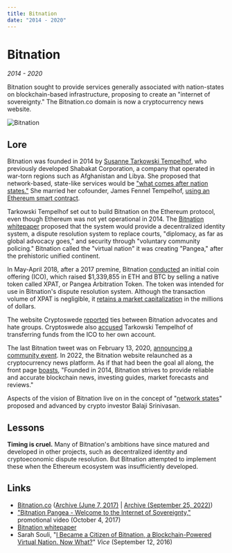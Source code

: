 ```yaml
---
title: Bitnation
date: "2014 - 2020"
---
```


# Bitnation

*2014 - 2020*

Bitnation sought to provide services generally associated with nation-states on blockchain-based infrastructure, proposing to create an "internet of sovereignty." The Bitnation.co domain is now a cryptocurrency news website.

![Bitnation](/Bitnation.jpg)

## Lore

Bitnation was founded in 2014 by [Susanne Tarkowski Tempelhof](https://fr.linkedin.com/in/susannetarkowski), who previously developed Shabakat Corporation, a company that operated in war-torn regions such as Afghanistan and Libya. She proposed that network-based, state-like services would be ["what comes after nation states."](https://www.youtube.com/watch?v=CKkLd1DFk9I) She married her cofounder, James Fennel Tempelhof, [using an Ethereum smart contract](https://www.cryptoswede.com/bitnation-xpat-cryptocurrency/).

Tarkowski Tempelhof set out to build Bitnation on the Ethereum protocol, even though Ethereum was not yet operational in 2014. The [Bitnation whitepaper](https://github.com/Bit-Nation/BITNATION-Constitution/blob/master/Bitnation%20Whitepaper%202014.pdf) proposed that the system would provide a decentralized identity system, a dispute resolution system to replace courts, "diplomacy, as far as global advocacy goes," and security through "voluntary community policing." Bitnation called the "virtual nation" it was creating "Pangea," after the prehistoric unified continent.

In May-April 2018, after a 2017 premine, Bitnation [conducted](https://icomarks.com/ico/bitnation) an initial coin offering (ICO), which raised $1,339,855 in ETH and BTC by selling a native token called XPAT, or Pangea Arbitration Token. The token was intended for use in Bitnation's dispute resolution system. Although the transaction volume of XPAT is negligible, it [retains a market capitalization](https://nomics.com/assets/xpat-pangea-arbitration-token-bitnation) in the millions of dollars.

The website Cryptoswede [reported](https://www.cryptoswede.com/bitnation-xpat-cryptocurrency/) ties between Bitnation advocates and hate groups. Cryptoswede also [accused](https://www.cryptoswede.com/bitnation-xpat-upadate/) Tarkowski Tempelhof of transferring funds from the ICO to her own account.

The last Bitnation tweet was on February 13, 2020, [announcing a community event](https://twitter.com/MyBitNation/status/1228030974786777090). In 2022, the Bitnation website relaunched as a cryptocurrency news platform. As if that had been the goal all along, the front page [boasts](https://web.archive.org/web/20220925213442/https://bitnation.co/), "Founded in 2014, Bitnation strives to provide reliable and accurate blockchain news, investing guides, market forecasts and reviews."

Aspects of the vision of Bitnation live on in the concept of "[network states](https://thenetworkstate.com/)" proposed and advanced by crypto investor Balaji Srinivasan.

## Lessons

**Timing is cruel.** Many of Bitnation's ambitions have since matured and developed in other projects, such as decentralized identity and cryptoeconomic dispute resolution. But Bitnation attempted to implement these when the Ethereum ecosystem was insufficiently developed.

## Links

- [Bitnation.co](https://bitnation.co/) ([Archive (June 7, 2017)](https://web.archive.org/web/20170610004827/https://bitnation.co/) | [Archive (September 25, 2022)](https://web.archive.org/web/20220925213442/https://bitnation.co/))
- ["Bitnation Pangea - Welcome to the Internet of Sovereignty,"](https://www.youtube.com/watch?v=CL4eM9JyL08) promotional video (October 4, 2017)
- [Bitnation whitepaper](https://github.com/Bit-Nation/BITNATION-Constitution/blob/master/Bitnation%20Whitepaper%202014.pdf)
- Sarah Souli, "[I Became a Citizen of Bitnation, a Blockchain-Powered Virtual Nation. Now What?](https://www.vice.com/en/article/xyg5x7/bitnation-or-bust)" *Vice* (September 12, 2016)